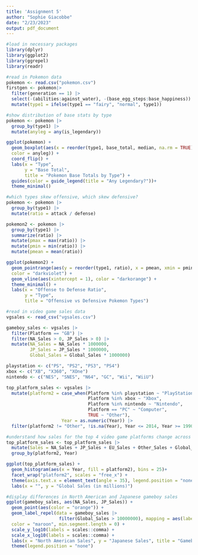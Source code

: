 ---
title: 'Assignment 5'
author: "Sophie Giacobbe"
date: "2/23/2023"
output: pdf_document
---
```{r, message=FALSE}
#load in necessary packages
library(dplyr)
library(ggplot2)
library(ggrepel)
library(readr)
```

```{r}
#read in Pokemon data
pokemon <- read.csv("pokemon.csv")
firstgen <- pokemon|>
  filter(generation == 1) |>
  select(-(abilities:against_water), -(base_egg_steps:base_happiness)) |>
  mutate(type1 = ifelse(type1 == "fairy", "normal", type1))
```

```{r}
#show distribution of base stats by type
pokemon <- pokemon |>
  group_by(type1) |>
  mutate(anyleg = any(is_legendary))

ggplot(pokemon) + 
  geom_boxplot(aes(x = reorder(type1, base_total, median, na.rm = TRUE), y = base_total,
  color = anyleg)) + 
  coord_flip() + 
  labs(x = "Type", 
       y = "Base Total", 
       title = "Pokemon Base Totals by Type") + 
  guides(color = guide_legend(title = "Any Legendary?"))+
  theme_minimal()
```

```{r, warning=FALSE, message=FALSE}
#which types skew offensive, which skew defensive?
pokemon <- pokemon |>
  group_by(type1) |>
  mutate(ratio = attack / defense)

pokemon2 <- pokemon |>
  group_by(type1) |>
  summarize(ratio) |>
  mutate(pmax = max(ratio)) |>
  mutate(pmin = min(ratio)) |>
  mutate(pmean = mean(ratio))

ggplot(pokemon2) +
  geom_pointrange(aes(y = reorder(type1, ratio), x = pmean, xmin = pmin, xmax = pmax),
  color = "darkviolet") + 
  geom_vline(aes(xintercept = 1), color = "darkorange") + 
  theme_minimal() +
  labs(x = "Offense to Defense Ratio", 
       y = "Type", 
       title = "Offensive vs Defensive Pokemon Types")
```

```{r, message=FALSE, warning=FALSE}
#read in video game sales data 
vgsales <- read_csv("vgsales.csv")

gameboy_sales <- vgsales |>
  filter(Platform == "GB") |>
  filter(NA_Sales > 0, JP_Sales > 0) |>
  mutate(NA_Sales = NA_Sales * 1000000,
         JP_Sales = JP_Sales * 1000000, 
         Global_Sales = Global_Sales * 1000000)

playstation <- c("PS", "PS2", "PS3", "PS4")
xbox <- c("XB", "X360", "XOne")
nintendo <- c("NES", "SNES", "N64", "GC", "Wii", "WiiU")

top_platform_sales <- vgsales |>
  mutate(platform2 = case_when(Platform %in% playstation ~ "PlayStation",
                               Platform %in% xbox ~ "Xbox",
                               Platform %in% nintendo ~ "Nintendo",
                               Platform == "PC" ~ "Computer",
                               TRUE ~ "Other"),
                     Year = as.numeric(Year)) |>
  filter(platform2 != "Other", !is.na(Year), Year <= 2014, Year >= 1990)
```

```{r}
#understand how sales for the top 4 video game platforms change across time
top_platform_sales <- top_platform_sales |>
  mutate(Sales = NA_Sales + JP_Sales + EU_Sales + Other_Sales + Global_Sales) |>
  group_by(platform2, Year)

ggplot(top_platform_sales) + 
  geom_histogram(aes(x = Year, fill = platform2), bins = 25)+
  facet_wrap("platform2", scales = "free_x") +
  theme(axis.text.x = element_text(angle = 35), legend.position = "none") + 
  labs(x = "", y = "Global Sales (in millions)")
```

```{r}
#display differences in North American and Japanese gameboy sales
ggplot(gameboy_sales, aes(NA_Sales, JP_Sales)) +
  geom_point(aes(color = "orange")) +
  geom_label_repel(data = gameboy_sales |>
                    filter(Global_Sales > 10000000), mapping = aes(label = Name, size = 3),
  color = "maroon", min.segment.length = 0) + 
  scale_y_log10(labels = scales::comma) +
  scale_x_log10(labels = scales::comma) +
  labs(x = "North American Sales", y = "Japanese Sales", title = "Gameboy Sales")+
  theme(legend.position = "none")
```







